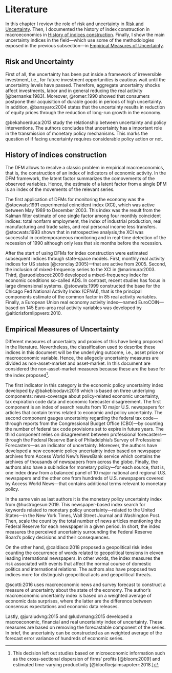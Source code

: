 # Literature {#literature}

In this chapter I review the role of risk and uncertainty in [Risk and Uncertainty]. Then, I documented the history of index construction in macroeconomics in [History of indices construction]. Finally, I show the main uncertainty indices in the field---which use some of the methodologies exposed in the previous subsection---in [Empirical Measures of Uncertainty].

<!-- ## lag order raw -->

<!-- - @kilian:1998 -->

<!-- ## fixed lag -->



## Risk and Uncertainty {#risk-and-uncertainty}

First of all, the uncertainty has been put inside a framework of irreversible investment, i.e., for future investment opportunities is cautious wait until the uncertainty levels have passed. Therefore, aggregate uncertainty shocks affect investments, labor and in general reducing the real activity [@bernanke:1983]. Moreover, @romer:1990 showed that consumers postpone their acquisition of durable goods in periods of high uncertainty. In addition, @bansyaro:2004 states that the uncertainty results in reduction of equity prices through the reduction of long-run growth in the economy.

@bekahoerduca:2013 study the relationship between uncertainty and policy interventions. The authors concludes that uncertainty has a important role in the transmission of monetary policy mechanisms. This marks the question of if facing uncertainty requires considerable policy action or not.

## History of indices construction {#history-of-indices-construction}

The DFM allows to resolve a classic problem in empirical macroeconomics, that is, the construction of an index of indicators of economic activity. In the DFM framework, the latent factor summarizes the comovements of the observed variables. Hence, the estimate of a latent factor from a single DFM is an index of the movements of the relevant series.

The first application of DFMs for monitoring the economy was the @stocwats:1991 experimental coincident index (XCI), which was active between May 1989 to December 2003. This index was the result from the Kalman filter estimate of one single factor among four monthly coincident indices: total nonfarm employment, the index of industrial production, real manufacturing and trade sales, and real personal income less transfers. @stocwats:1993 shown that in retrospective analysis,the XCI was successful in contemporaneous monitoring and in real-time detection of the recession of 1990 although only less that six months before the recession.

After the start of using DFMs for index construction were estimated subsequent indices through state-space models. First, monthly real activity indices for US states [@cronclay:2005]---that are active from 2005. Second, the inclusion of mixed-frequency series to the XCI in @marimura:2003. Third, @aruodiebscot:2009 developed a mixed-frequency index for economic conditions so-called ADS. In contrast, recent studies has focus in large dimensional systems. @stocwats:1999 constructed the base for the Chicago Fed National Activity Index (CFNAI), that is the principal components estimate of the common factor in 85 real activity variables. Finally, a European Union real economy activity index---named EuroCOIN---based on 145 Euro-area real activity variables was developed by @alticrisfornlippvero:2010.

## Empirical Measures of Uncertainty {#empirical-measures-of-uncertainty}

Different measures of uncertainty and proxies of this have being proposed in the literature. Nevertheless, the classification used to describe these indices in this document will be the underlying outcome, i.e., asset price or macroeconomic variable. Hence, the allegedly uncertainty measures are divided as non-asset-market and asset-market. In this document are considered the non-asset-market measures because these are the base for the index proposed^[This decision left out studies based on microeconomic information such as the cross-sectional dispersion of ﬁrms’ proﬁts [@bloom:2009] and estimated time-varying productivity [@bloofloejaimsapoterr:2018.]].

The first indicator in this category is the economic policy uncertainty index developed by @bakebloodavi:2016 which is based on three underlying components: news-coverage about policy-related economic uncertainty, tax expiration code data and economic forecaster disagreement. The first component is an index of search results from 10 major U.S. newspapers for articles that contain terms related to economic and policy uncertainty. The second component gauges uncertainty regarding the federal tax code---through reports from the Congressional Budget Office (CBO)---by counting the number of federal tax code provisions set to expire in future years. The third component relies on disagreement between professional forecasters---through the Federal Reserve Bank of Philadelphia's Survey of Professional Forecasters---as an indicator of uncertainty. Moreover, the authors have developed a new economic policy uncertainty index based on newspaper archives from Access World New's NewsBank service which contains the archives of thousands of newspapers from across the globe. Finally, the authors also have a subindice for monetary policy---for each source, that is, one index draw from a balanced panel of 10 major national and regional U.S. newspapers and the other one from hundreds of U.S. newspapers covered by Access World News---that contains additional terms relevant to monetary policy.

In the same vein as last authors it is the monetary policy uncertainty index from @hustrogesun:2019. This newspaper-based index search for keywords related to monetary policy uncertainty---related to the United States---in the New York Times, Wall Street Journal and Washington Post. Then, scale the count by the total number of news articles mentioning the Federal Reserve for each newspaper in a given period. In short, the index measures the perceived uncertainty surrounding the Federal Reserve Board's policy decisions and their consequences.

On the other hand, @caldiaco:2018 proposed a geopolitical risk index counting the occurrence of words related to geopolitical tensions in eleven leading international newspapers. In other words, the index measures the risk associated with events that affect the normal course of domestic politics and international relations. The authors also have proposed two indices more for distinguish geopolitical acts and geopolitical threats.

@scotti:2016 uses macroeconomic news and survey forecast to construct a measure of uncertainty about the state of the economy. The author's macroeconomic uncertainty index is based on a weighted average of economic data surprises, where the latter are the difference between consensus expectations and economic data releases.

Lastly, @juraludvng:2015 and @ludvmang:2015 developed a macroeconomic, financial and real uncertainty index of uncertainty. These measures are based on removing the forecastable component of the series. In brief, the uncertainty can be constructed as an weighted average of the forecast error variance of hundreds of economic series.
